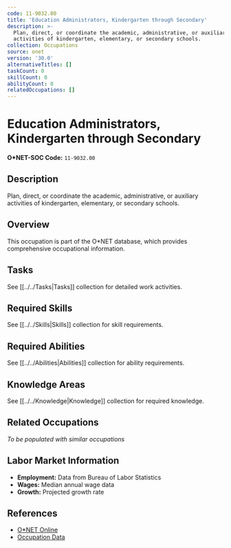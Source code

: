 ```yaml
---
code: 11-9032.00
title: 'Education Administrators, Kindergarten through Secondary'
description: >-
  Plan, direct, or coordinate the academic, administrative, or auxiliary
  activities of kindergarten, elementary, or secondary schools.
collection: Occupations
source: onet
version: '30.0'
alternativeTitles: []
taskCount: 0
skillCount: 0
abilityCount: 0
relatedOccupations: []
---
```

# Education Administrators, Kindergarten through Secondary

**O*NET-SOC Code:** `11-9032.00`

## Description

Plan, direct, or coordinate the academic, administrative, or auxiliary activities of kindergarten, elementary, or secondary schools.

## Overview

This occupation is part of the O*NET database, which provides comprehensive occupational information.

## Tasks

See [[../../Tasks|Tasks]] collection for detailed work activities.

## Required Skills

See [[../../Skills|Skills]] collection for skill requirements.

## Required Abilities

See [[../../Abilities|Abilities]] collection for ability requirements.

## Knowledge Areas

See [[../../Knowledge|Knowledge]] collection for required knowledge.

## Related Occupations

*To be populated with similar occupations*

## Labor Market Information

- **Employment:** Data from Bureau of Labor Statistics
- **Wages:** Median annual wage data
- **Growth:** Projected growth rate

## References

- [O*NET Online](https://www.onetonline.org/link/summary/11-9032.00)
- [Occupation Data](https://www.onetcenter.org/)
